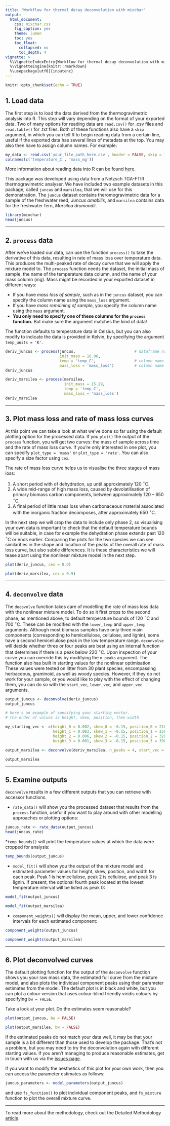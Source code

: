 ```yaml
---
title: "Workflow for thermal decay deconvolution with mixchar"
output:
  html_document:
    css: mixchar.css
    fig_caption: yes
    theme: lumen
    toc: yes
    toc_float:
      collapsed: no
      toc_depth: 4
vignette: >
  %\VignetteIndexEntry{Workflow for thermal decay deconvolution with mixchar}
  %\VignetteEngine{knitr::rmarkdown}
  %\usepackage[utf8]{inputenc}
---
```


```r
knitr::opts_chunk$set(echo = TRUE)
```

## 1. Load data

The first step is to load the data derived from the thermogravimetric analysis into R. This step will vary depending on the format of your exported data. Two of many options for reading data are `read.csv()` for .csv files and `read.table()` for .txt files. Both of these functions also have a `skip` argument, in which you can tell R to begin reading data from a certain line, useful if the exported data has several lines of metadata at the top. You may also then have to assign column names. For example:

``` r
my_data <- read.csv('your_file_path_here.csv', header = FALSE, skip = 15)
colnames(c('temperature_C', 'mass_mg'))
```

More information about reading data into R can be found [here](http://www.sthda.com/english/wiki/reading-data-from-txt-csv-files-r-base-functions). 

This package was developed using data from a Netzsch TGA-FTIR thermogravimetric analyser. We have included two example datasets in this package, called `juncus` and `marsilea`, that we will use for this demonstration. The `juncus` dataset contains theromogravimetric data for a sample of the freshwater reed, *Juncus amabilis*, and `marsilea` contains data for the freshwater fern, *Marsilea drumondii*. 

``` r
library(mixchar)
head(juncus)
```

<hr>

## 2. `process` data

After we've loaded our data, can use the function `process()` to take the derivative of this data, resulting in rate of mass loss over temperature data. This produces the multi-peaked rate of decay curve that we will apply the mixture model to. The `process` function needs the dataset, the initial mass of sample, the name of the temperature data column, and the name of your mass column (mg). Mass might be recorded in your exported dataset in different ways:

  * If you have *mass loss of sample*, such as in the `juncus` dataset, you can specify the column name using the `mass_loss` argument.
  * If you have *mass remaining of sample*, you specify the column name using the `mass` argument.
  * **You only need to specify one of these columns for the `process` function.** But make sure the argument matches the kind of data!

The function defaults to temperature data in Celsius, but you can also modify to indicate the data is provided in Kelvin, by specifying the argument `temp_units = 'K'`. 

```r
deriv_juncus <- process(juncus,                          # dataframe name
                        init_mass = 18.96,
                        temp = 'temp_C',                 # column name for temperature
                        mass_loss = 'mass_loss')         # column name for mass loss data
deriv_juncus
```

```r
deriv_marsilea <- process(marsilea, 
                          init_mass = 15.29,
                          temp = 'temp_C', 
                          mass_loss = 'mass_loss')
deriv_marsilea
```

<hr>

## 3. Plot mass loss and rate of mass loss curves

At this point we can take a look at what we've done so far using the default plotting option for the processed data. If you `plot()` the output of the `process` function, you will get two curves: the mass of sample across time and the rate of mass loss curve. If you're only interested in one plot, you can specify `plot_type = 'mass'` or `plot_type = 'rate'`. You can also specify a size factor using `cex`. 

The rate of mass loss curve helps us to visualise the three stages of mass loss: 

  1. A short period with of dehydration, up until approximately 120 $^{\circ}$C.
  2. A wide mid-range of high mass loss, caused by devolatilisation of primary biomass carbon components, between approximately 120 -- 650 $^{\circ}$C.
  3. A final period of little mass loss when carbonaceous material associated with the inorganic fraction decomposes, after approximately 650 $^{\circ}$C.
  
In the next step we will crop the data to include only phase 2, so visualising your own data is important to check that the default temperature bounds will be suitable, in case for example the dehydration phase extends past 120 $^{\circ}$C or ends earlier. Comparing the plots for the two species we can see similarities in the shape and location of the peaks of the overall rate of mass loss curve, but also subtle differences. It is these characteristics we will tease apart using the nonlinear mixture model in the next step. 

```r
plot(deriv_juncus, cex = 0.9)
```

```r
plot(deriv_marsilea, cex = 0.9)
```

<hr>

## 4. `deconvolve` data

The `decovolve` function takes care of modelling the rate of mass loss data with the nonlinear mixture model. To do so it first crops to the second phase, as mentioned above, to default temperature bounds of 120 $^{\circ}$C and 700 $^{\circ}$C. These can be modified with the `lower_temp` and `upper_temp` arguments. Although most biomass samples have only three main components (corresponding to hemicellulose, cellulose, and lignin), some have a second hemicellulose peak in the low temperature range. `deconvolve` will decide whether three or four peaks are best using an internal function that determines if there is a peak below 220 $^{\circ}$C. Upon inspection of your curve you can override this by modifying the `n_peaks` argument. The function also has built in starting values for the nonlinear optimisation. These values were tested on litter from 30 plant species, encompassing herbaceous, graminoid, as well as woody species. However, if they do not work for your sample, or you would like to play with the effect of changing them, you can do so with the `start_vec`, `lower_vec`, and `upper_vec` arguments. 

```r
output_juncus <- deconvolve(deriv_juncus)
output_juncus
```

```r
# here's an example of specifying your starting vector. 
# the order of values is height, skew, position, then width

my_starting_vec <- c(height_0 = 0.002, skew_0 = -0.15, position_0 = 210, width_0 = 50,
                     height_1 = 0.003, skew_1 = -0.15, position_1 = 250, width_1 = 50,
                     height_2 = 0.006, skew_2 = -0.15, position_2 = 320, width_2 = 30,
                     height_3 = 0.001, skew_3 = -0.15, position_3 = 390, width_3 = 200)

output_marsilea <- deconvolve(deriv_marsilea, n_peaks = 4, start_vec = my_starting_vec)

output_marsilea
```

<hr>

## 5. Examine outputs

`deconvolve` results in a few different outputs that you can retrieve with accessor functions.

  * `rate_data()` will show you the processed dataset that results from the `process` function, useful if you want to play around with other modelling approaches or plotting options:

```r
juncus_rate <- rate_data(output_juncus)
head(juncus_rate)
```

  *`temp_bounds()` will print the temperature values at which the data were cropped for analysis:
  
```r
temp_bounds(output_juncus)
```

  * `model_fit()` will show you the output of the mixture model and estimated parameter values for height, skew, position, and width for each peak. Peak 1 is hemicellulose, peak 2 is cellulose, and peak 3 is lignin. If present, the optional fourth peak located at the lowest temperature interval will be listed as peak 0:
  
```r
model_fit(output_juncus)
```

```r
model_fit(output_marsilea)
```

  * `component_weights()` will display the mean, upper, and lower confidence intervals for each estimated component:
  
```r
component_weights(output_juncus)
```

```r
component_weights(output_marsilea)
```

<hr>

## 6. Plot deconvolved curves

The default plotting function for the output of the `deconvolve` function shows you your raw mass data, the estimated full curve from the mixture model, and also plots the individual component peaks using their parameter estimates from the model. The default plot is in black and white, but you can plot a colour version that uses colour-blind friendly viridis colours by specifying `bw = FALSE`.

Take a look at your plot. Do the estimates seem reasonable? 

```r
plot(output_juncus, bw = FALSE)
```

```r
plot(output_marsilea, bw = FALSE)
```

If the estimated peaks do not match your data well, it may be that your sample is a bit different than those used to develop the package. That's not a problem, but you may need to try the deconvolution again with different starting values. If you aren't managing to produce reasonable estimates, get in touch with us via the [issues page](http://www.github.com/smwindecker/mixchar/issues).

If you want to modify the aesthetics of this plot for your own work, then you can access the parameter estimates as follows: 

```r
juncus_parameters <- model_parameters(output_juncus)
```

and use `fs_function()` to plot individual component peaks, and `fs_mixture` function to plot the overall mixture curve. 

<hr>

To read more about the methodology, check out the Detailed Methodology [article](http://smwindecker.github.io/mixchar/articles/Background.html).
